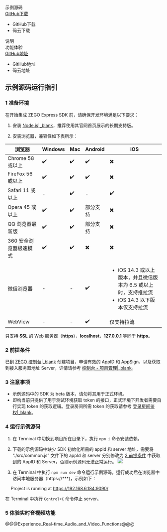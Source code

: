 <div class="sdk-download-wrapper download-area">
  <div class="sdk-download-item-wrapper">
    <div class="download-title">示例源码</div>
    <div class="download-selector">
      <a class="download-select-icon" href="javascript:void(0)"></a>
      <div class="download-select-wrapper">
        <a class="download-target-btn" href="javascript:void(0);">GitHub下载</a>
        <ul class="download-dropdown-list">
          <li data-href="https://github.com/zegodev/zego-express-webrtc-sample" class="dropdown-option">
            GitHub下载
          </li>
          <li data-href="https://gitee.com/zegodev/zego-express-webrtc-sample" class="dropdown-option">
            码云下载
          </li>
        </ul>
      </div>
    </div>
    <div class="download-tips">
      <span data-tip="该示例源码展示了如何使用 API 来实现音视频业务" class="tip-trigger">说明</span>
    </div>
  </div>
  <div class="sdk-download-item-wrapper">
    <div class="download-title">功能体验</div>
    <div class="download-selector">
      <a class="download-select-icon" href="javascript:void(0)"></a>
      <div class="download-select-wrapper">
        <a class="download-target-btn" href="javascript:void(0);">GitHub地址</a>
        <ul class="download-dropdown-list">
          <li data-href="https://zegodev.github.io/zego-express-webrtc-sample/" class="dropdown-option">
            GitHub地址
          </li>
          <li data-href="https://zegodev.gitee.io/zego-express-webrtc-sample" class="dropdown-option">
            码云地址
          </li>
        </ul>
      </div>
    </div>
  </div>
</div>



## 示例源码运行指引

### 1 准备环境

在开始集成 ZEGO Express SDK 前，请确保开发环境满足以下要求：
1. 安装 [Node.js\|_blank](https://nodejs.org/en/)，推荐使用其官网首页展示的长期支持版。

2. 安装浏览器，兼容性如下表所示：

  |浏览器|Windows|Mac| Android |iOS |
| --- | --- | --- | --- | --- |
| Chrome 58 或以上| ✔️ | ✔️ | ✔️ | ✖️|
| FireFox 56 或以上 | ✔️ | ✔️| ✔️  | ✖️ |
| Safari 11 或以上 |  -  |✔️|  -  | ✔️ |
| Opera 45 或以上 | ✔️ |✔️| 部分支持 |  ✖️ |
| QQ 浏览器最新版 | ✔️ | ✔️ | 部分支持 |  ✖️ |
| 360 安全浏览器极速模式|✔️  | ✔️ | ✖️ |  ✖️ |
| 微信浏览器|-| - |✔️| <ul><li>iOS 14.3 或以上版本，并且微信版本为 6.5 或以上时，支持推拉流</li><li>iOS 14.3 以下版本仅支持拉流</li></ul> | 
| WebView| -| -| ✔️| 仅支持拉流 | 


<div class="mk-warning">

只支持 **SSL** 的 Web 服务器（**https**），**localhost**，**127.0.0.1** 等同于 **https**。 
</div>

### 2 前提条件

已到 [ZEGO 控制台\|_blank](https://console-express.zego.im/account/login) 创建项目，申请有效的 AppID 和 AppSign，以及获取到接入服务器地址 Server，详情请参考 [控制台 - 项目管理\|_blank](#1265)。


### 3 注意事项

- 示例源码中的 SDK 为 beta 版本，请勿将其用于正式环境。
- 即构当前只提供了用于测试环境获取 token 的接口，正式环境下开发者需要自行实现 token 的获取逻辑。登录房间所需 token 的获取请参考 [登录房间鉴权\|_blank](#7646)。

### 4 运行示例源码

1. 在 Terminal 中切换到项目所在目录下，执行 `npm i` 命令安装依赖。

2. 下载的示例源码中缺少 SDK 初始化所需的 appId 和 server 地址，需要将 “./src/common.js” 文件下的 appId 和 server 分别修改为 [2 前提条件](3211#1_2) 中获取到的 AppID 和 Server，否则示例源码无法正常运行。
   <img src="http://zego-public.oss-cn-shanghai.aliyuncs.com/sdk-doc/codeSample.png"/>

3.  在 Terminal 中执行 `npm run dev` 命令运行示例源码，运行成功后在浏览器中访问本地服务器（https://***)，示例如下：

​    &emsp;Project is running at https://192.168.6.184:9090/

<div class="mk-hint">

在 Terminal 中执行 `Control+C` 命令停止 server。
</div>


### 5 体验实时音视频功能

@@@Experience_Real-time_Audio_and_Video_Functions@@@
